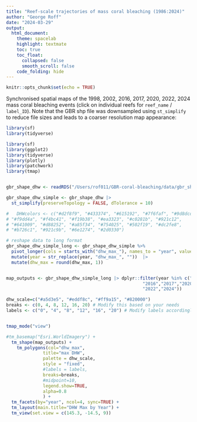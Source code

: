 ```yaml
---
title: "Reef-scale trajectories of mass coral bleaching (1986:2024)"
author: "George Roff"
date: "2024-03-29"
output:
  html_document:
    theme: spacelab
    highlight: textmate
    toc: true
    toc_float:
      collapsed: false
      smooth_scroll: false
    code_folding: hide
---
```


```r
knitr::opts_chunk$set(echo = TRUE)
```
Synchronised spatial maps of the 1998, 2002, 2016, 2017, 2020, 2022, 2024 mass coral bleaching events (click on individual reefs for `reef_name` / `label_ID`). Note that the GBR shp file was downsampled using `st_simplify` to reduce file sizes and leads to a coarser resolution map appearance:


```r
library(sf)
library(tidyverse)

library(sf)
library(ggplot2)
library(tidyverse)
library(plotly)
library(patchwork)
library(tmap)


gbr_shape_dhw <- readRDS("/Users/rof011/GBR-coral-bleaching/data/gbr_shape_dhw.RDS")

gbr_shape_dhw_simple <- gbr_shape_dhw |> 
  st_simplify(preserveTopology = FALSE, dTolerance = 10)

#   DHWcolors <- c("#d2f8f9", "#433374", "#615192", "#7f6faf", "#9d8dcd", "#ffff54",
# "#f9dd4a", "#f4bc41", "#f19b38", "#ea3323", "#c0281b", "#921c12",
# "#641009", "#d88252", "#a85f34", "#754025", "#502f19", "#dc2fe8",
# "#b726c1", "#921c9b", "#6e1274", "#2d0330")

# reshape data to long format
gbr_shape_dhw_simple_long <- gbr_shape_dhw_simple %>%
  pivot_longer(cols = starts_with("dhw_max_"), names_to = "year", values_to = "dhw_max") %>%
  mutate(year = str_replace(year, "dhw_max_", ""))  |> 
  mutate(dhw_max = round(dhw_max, 1))


map_outputs <- gbr_shape_dhw_simple_long |> dplyr::filter(year %in% c("1998","2002","2012",
                                                    "2016","2017","2020",
                                                    "2022","2024"))

dhw_scale=c("#a5d3e5", "#eddf8c", "#ff9a15", "#820000")
breaks <- c(0, 4, 8, 12, 16, 20) # Modify this based on your needs
labels <- c("0", "4", "8", "12", "16", "20") # Modify labels accordingly


tmap_mode("view")

#tm_basemap("Esri.WorldImagery") +
  tm_shape(map_outputs) +
    tm_polygons(col="dhw_max",  
              title="max DHW", 
              palette = dhw_scale,
              style = "fixed",   
              #labels = labels,
              breaks=breaks,
              #midpoint=10,
              legend.show=TRUE,
              alpha=0.8 
              ) + 
  tm_facets(by="year", ncol=4, sync=TRUE) +  
  tm_layout(main.title="DHW Max by Year") +
  tm_view(set.view = c(145.3, -14.5, 9))

```


